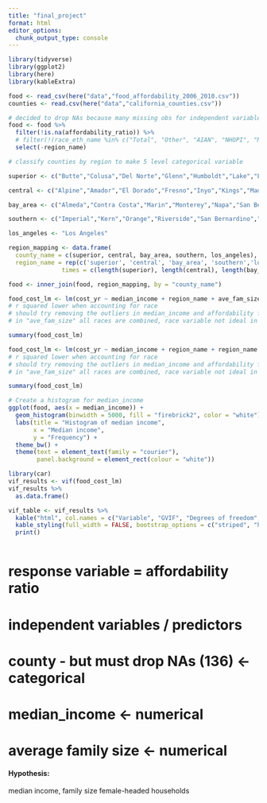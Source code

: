 ```yaml
---
title: "final_project"
format: html
editor_options: 
  chunk_output_type: console
---
```

```r
library(tidyverse)
library(ggplot2)
library(here)
library(kableExtra)
```

```r
food <- read_csv(here("data","food_affordability_2006_2010.csv"))
counties <- read.csv(here("data","california_counties.csv"))
```

```r
# decided to drop NAs because many missing obs for independent variables. data is from various survey data compiled to make 1
food <- food %>%
  filter(!is.na(affordability_ratio)) %>%
  # filter(!(race_eth_name %in% c("Total", "Other", "AIAN", "NHOPI", "Multiple", "Asian"))) %>%
  select(-region_name)
```


```r
# classify counties by region to make 5 level categorical variable

superior <- c("Butte","Colusa","Del Norte","Glenn","Humboldt","Lake","Lassen","Mendocino","Modoc","Nevada","Plumas","Shasta", "Sierra","Siskiyou","Tehama","Trinity")

central <- c("Alpine","Amador","El Dorado","Fresno","Inyo","Kings","Madera","Mariposa","Merced","Mono","Placer","Sacramento","San Joaquin","Stanislaus","Sutter","Yuba","Tulare","Tuolumne","Yolo", "Calaveras")

bay_area <- c("Almeda","Contra Costa","Marin","Monterey","Napa","San Benito","San Fracisco","San Mateo","Santa Clara","Santa Cruz","Solano","Sonoma")

southern <- c("Imperial","Kern","Orange","Riverside","San Bernardino","San Diego","San Luis Obispo","Santa Barbara","Ventura")

los_angeles <- "Los Angeles"
```

```r
region_mapping <- data.frame(
  county_name = c(superior, central, bay_area, southern, los_angeles),
  region_name = rep(c('superior', 'central', 'bay_area', 'southern','los_angeles'), 
               times = c(length(superior), length(central), length(bay_area), length(southern),length(los_angeles))))

food <- inner_join(food, region_mapping, by = "county_name")
```

```r
food_cost_lm <- lm(cost_yr ~ median_income + region_name + ave_fam_size + region_name * median_income, data = food)
# r squared lower when accounting for race 
# should try removing the outliers in median_income and affordability food ratio
# in "ave_fam_size" all races are combined, race variable not ideal in model

summary(food_cost_lm)
```

```r
food_cost_lm <- lm(cost_yr ~ median_income + region_name + region_name * median_income, data = food)
# r squared lower when accounting for race 
# should try removing the outliers in median_income and affordability food ratio
# in "ave_fam_size" all races are combined, race variable not ideal in model

summary(food_cost_lm)
```

```r
# Create a histogram for median_income
ggplot(food, aes(x = median_income)) +
  geom_histogram(binwidth = 5000, fill = "firebrick2", color = "white") +
  labs(title = "Histogram of median income", 
       x = "Median income", 
       y = "Frequency") +
  theme_bw() +
  theme(text = element_text(family = "courier"),
        panel.background = element_rect(colour = "white"))
```

```r
library(car)
vif_results <- vif(food_cost_lm) 
vif_results %>%
  as.data.frame()

vif_table <- vif_results %>%
  kable("html", col.names = c("Variable", "GVIF", "Degrees of freedom", "Adjusted GVIF")) %>%
  kable_styling(full_width = FALSE, bootstrap_options = c("striped", "hover", "condensed")) %>%
  print()



```

# response variable = affordability ratio
# independent variables / predictors
# county - but must drop NAs (136) <- categorical
# median_income <- numerical 
# average family size <- numerical 

#### Hypothesis:
median income, family size 
female-headed households



